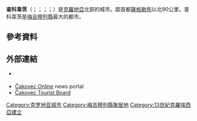 {{Infobox settlement
|official_name          = 查科韋茨
|other_name             =
|native_name            = Grad Čakovec
|nickname               = Grad Zrinskih
|settlement_type        = 
|motto                  = 
|image_skyline          = Čakovec Franjevački trg pano.jpg
|imagesize              = 
|image_flag             = Flag of Cakovec.svg
|flag_size              =
|image_seal             = 
|seal_size              =
|image_shield           = 
|shield_size            =
|city_logo              =
|citylogo_size          =
| pushpin_map            = Croatia
| pushpin_map_caption    = Location of Čakovec in Croatia
|subdivision_type       = [[主权国家列表|國家]]
|subdivision_name       = [[克罗地亚|克罗地亚]]
| subdivision_type1      = [[克羅埃西亞行政區劃|縣]]
| subdivision_name1      = [[梅吉穆列縣|梅吉穆列縣]]
|government_footnotes   =
|government_type        =
|leader_title           = Mayor
|leader_name            = [[Branko_Šalamon|Branko Šalamon]] ([[克羅埃西亞社會民主黨|克羅埃西亞社會民主黨]])
|leader_title1          =
|leader_name1           =
|established_title      = [[天主教會|天主教會]] [[教區|教區]]
|established_date       = 
|established_title2     = 
|established_date2      = 
|established_title3     = 
|established_date3      = 
|area_magnitude         = 
|unit_pref                = Metric
|area_footnotes           =
|area_total_km2           = 72.8
|area_land_km2            = 
|area_water_km2           = 
|area_water_percent       = 
|area_urban_km2           = 
|area_metro_km2           = 
| population_as_of = 2011
| population_footnotes = <ref name="census2011">{{Croatian Census 2011 First Results | accessdate = 2011-08-18 | format = HTML | url = http://www.dzs.hr/Eng/censuses/census2011/htm/E11_Zup16_0604.html}}</ref>
| population_note = (municipality total)
| population_total = 27227
|population_density_km2         = 
|timezone               = [[欧洲中部时间|CET]]
|utc_offset             = +1
|timezone_DST           = [[欧洲中部夏令时间|CEST]]
|utc_offset_DST         = +2
|elevation_footnotes    = 
|elevation_m            = 
|postal_code_type       = Postal code
|postal_code            = 40 000
|area_code              = 040
| registration_plate = [[Croatian_vehicle_registration_plates|ČK]]
|blank2_name = Highest point
|blank2_info = 146 m
|website                = http://www.cakovec.hr
}}
'''查科韋茨'''（{{lang-hr|Čakovec}}；{{IPA-sh|tʃâkoʋets|hr}}；{{lang-hu|Csáktornya}}；{{lang-la|Aquama}}；{{lang-de|Tschakathurn}}）是[[克羅地亞|克羅地亞]]北部的城市。距首都[[薩格勒布|薩格勒布]]以北90公里。查科韋茨是[[梅吉穆列縣|梅吉穆列縣]]最大的都市。

== 參考資料 ==
{{reflist}}

== 外部連結 ==
{{commons category|Čakovec}}
*{{Official website|www.cakovec.hr|City of Čakovec official website}} {{hr icon}}
*[http://www.cakoveconline.com/ Čakovec Online] {{Wayback|url=http://www.cakoveconline.com/ |date=20210319031055 }} news portal {{hr icon}}
*[https://web.archive.org/web/20040421032830/http://www.tourism-cakovec.hr/ Čakovec Tourist Board] {{hr icon}}

{{Authority control}}

{{DEFAULTSORT:Cakovec}}
[[Category:克罗地亚城市|Category:克罗地亚城市]]
[[Category:梅吉穆列縣聚居地|Category:梅吉穆列縣聚居地]]
[[Category:13世紀克羅埃西亞建立|Category:13世紀克羅埃西亞建立]]